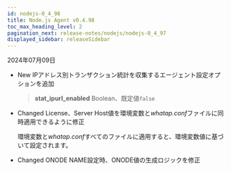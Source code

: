 ```yaml
---
id: nodejs-0_4_98
title: Node.js Agent v0.4.98
toc_max_heading_level: 2
pagination_next: release-notes/nodejs/nodejs-0_4_97
displayed_sidebar: releaseSidebar
---
```


2024年07月09日

- <Status>New</Status> IPアドレス別トランザクション統計を収集するエージェント設定オプションを追加

  > **stat_ipurl_enabled** <span class='type'>Boolean</span>、既定値`false`

- <Status>Changed</Status> License、Server Host値を環境変数と*whatap.conf*ファイルに同時適用できるように修正

  環境変数と*whatap.conf*すべてのファイルに適用すると、環境変数値に基づいて設定されます。

- <Status>Changed</Status> ONODE NAME設定時、ONODE値の生成ロジックを修正


<DownloadNode ver="0.4.98" />
